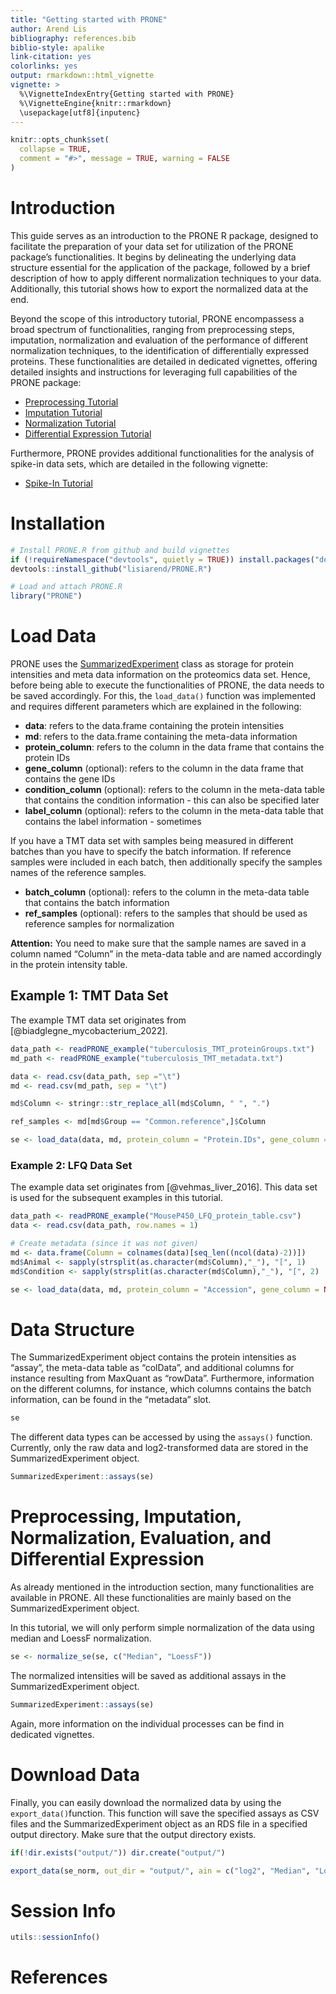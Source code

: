 ```yaml
---
title: "Getting started with PRONE"
author: Arend Lis
bibliography: references.bib
biblio-style: apalike
link-citation: yes
colorlinks: yes
output: rmarkdown::html_vignette
vignette: >
  %\VignetteIndexEntry{Getting started with PRONE}
  %\VignetteEngine{knitr::rmarkdown}
  \usepackage[utf8]{inputenc}
---
```


```r
knitr::opts_chunk$set(
  collapse = TRUE,
  comment = "#>", message = TRUE, warning = FALSE
)
```

# Introduction

This guide serves as an introduction to the PRONE R package, designed to facilitate the preparation of your data set for utilization of the PRONE package's functionalities. It begins by delineating the underlying data structure essential for the application of the package, followed by a brief description of how to apply different normalization techniques to your data. Additionally, this tutorial shows how to export the normalized data at the end.

Beyond the scope of this introductory tutorial, PRONE encompassess a broad spectrum of functionalities, ranging from preprocessing steps, imputation, normalization and evaluation of the performance of different normalization techniques, to the identification of differentially expressed proteins. These functionalities are detailed in dedicated vignettes, offering detailed insights and instructions for leveraging full capabilities of the PRONE package:

* [Preprocessing Tutorial](Preprocessing.html)
* [Imputation Tutorial](Imputation.html)
* [Normalization Tutorial](Normalization.html)
* [Differential Expression Tutorial](Differential_Expression.html)

Furthermore, PRONE provides additional functionalities for the analysis of spike-in data sets, which are detailed in the following vignette:

* [Spike-In Tutorial](Spike_In_Data.html)

# Installation

```r
# Install PRONE.R from github and build vignettes
if (!requireNamespace("devtools", quietly = TRUE)) install.packages("devtools")
devtools::install_github("lisiarend/PRONE.R")
```

```r
# Load and attach PRONE.R 
library("PRONE")
```

# Load Data

PRONE uses the [SummarizedExperiment](https://bioconductor.org/packages/release/bioc/html/SummarizedExperiment.html) class as storage for protein intensities and meta data information on the proteomics data set. Hence, before being able to execute the functionalities of PRONE, the data needs to be saved accordingly. For this, the `load_data()` function was implemented and requires different parameters which are explained in the following: 

* __data__: refers to the data.frame containing the protein intensities
* __md__: refers to the data.frame containing the meta-data information
* __protein_column__: refers to the column in the data frame that contains the protein IDs
* __gene_column__ (optional): refers to the column in the data frame that contains the gene IDs
* __condition_column__ (optional): refers to the column in the meta-data table that contains the condition information - this can also be specified later
* __label_column__ (optional): refers to the column in the meta-data table that contains the label information - sometimes 

If you have a TMT data set with samples being measured in different batches than you have to specify the batch information. If reference samples were included in each batch, then additionally specify the samples names of the reference samples.

* __batch_column__ (optional): refers to the column in the meta-data table that contains the batch information
* __ref_samples__ (optional): refers to the samples that should be used as reference samples for normalization

<b>Attention:</b> You need to make sure that the sample names are saved in a column named "Column" in the meta-data table and are named accordingly in the protein intensity table.

## Example 1: TMT Data Set

The example TMT data set originates from [@biadglegne_mycobacterium_2022].

```r
data_path <- readPRONE_example("tuberculosis_TMT_proteinGroups.txt")
md_path <- readPRONE_example("tuberculosis_TMT_metadata.txt")

data <- read.csv(data_path, sep ="\t")
md <- read.csv(md_path, sep = "\t")

md$Column <- stringr::str_replace_all(md$Column, " ", ".")

ref_samples <- md[md$Group == "Common.reference",]$Column

se <- load_data(data, md, protein_column = "Protein.IDs", gene_column = "Gene.names", ref_samples = ref_samples, batch_column = "Pool", condition_column = "Group", label_column = "Label")

```

### Example 2: LFQ Data Set

The example data set originates from [@vehmas_liver_2016]. This data set is used for the subsequent examples in this tutorial.

```r
data_path <- readPRONE_example("MouseP450_LFQ_protein_table.csv")
data <- read.csv(data_path, row.names = 1)

# Create metadata (since it was not given)
md <- data.frame(Column = colnames(data)[seq_len((ncol(data)-2))])
md$Animal <- sapply(strsplit(as.character(md$Column),"_"), "[", 1)
md$Condition <- sapply(strsplit(as.character(md$Column),"_"), "[", 2)

se <- load_data(data, md, protein_column = "Accession", gene_column = NULL, ref_samples = NULL, batch_column = NULL, condition_column = "Condition", label_column = NULL)
```

# Data Structure

The SummarizedExperiment object contains the protein intensities as "assay", the meta-data table as "colData", and additional columns for instance resulting from MaxQuant as "rowData". Furthermore, information on the different columns, for instance, which columns contains the batch information, can be found in the "metadata" slot.

```r
se
```

The different data types can be accessed by using the `assays()` function. Currently, only the raw data and log2-transformed data are stored in the SummarizedExperiment object.

```r
SummarizedExperiment::assays(se)
```

# Preprocessing, Imputation, Normalization, Evaluation, and Differential Expression

As already mentioned in the introduction section, many functionalities are available in PRONE. All these functionalities are mainly based on the SummarizedExperiment object.

In this tutorial, we will only perform simple normalization of the data using median and LoessF normalization. 

```r
se <- normalize_se(se, c("Median", "LoessF"))
```

The normalized intensities will be saved as additional assays in the SummarizedExperiment object.

```r
SummarizedExperiment::assays(se)
```

Again, more information on the individual processes can be find in dedicated vignettes.

# Download Data

Finally, you can easily download the normalized data by using the `export_data()`function. This function will save the specified assays as CSV files and the SummarizedExperiment object as an RDS file in a specified output directory. Make sure that the output directory exists.

```r
if(!dir.exists("output/")) dir.create("output/")

export_data(se_norm, out_dir = "output/", ain = c("log2", "Median", "LoessF"))
```

# Session Info

```r
utils::sessionInfo()
```

# References
